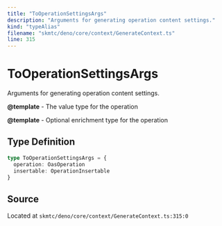 ```yaml
---
title: "ToOperationSettingsArgs"
description: "Arguments for generating operation content settings."
kind: "typeAlias"
filename: "skmtc/deno/core/context/GenerateContext.ts"
line: 315
---
```


# ToOperationSettingsArgs

Arguments for generating operation content settings.


**@template** - The value type for the operation

**@template** - Optional enrichment type for the operation

## Type Definition

```typescript
type ToOperationSettingsArgs = {
  operation: OasOperation
  insertable: OperationInsertable
}
```

## Source

Located at `skmtc/deno/core/context/GenerateContext.ts:315:0`
